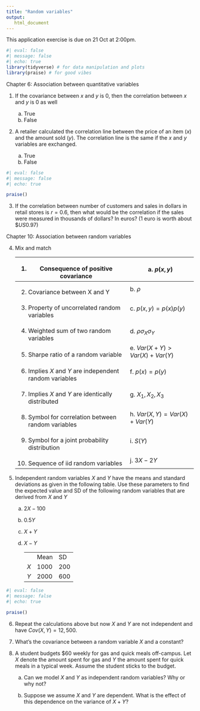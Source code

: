 ```yaml
---
title: "Random variables"
output: 
   html_document
---
```


::: callout-important
This application exercise is due on 21 Oct at 2:00pm.
:::

```r
#| eval: false
#| message: false
#| echo: true
library(tidyverse) # for data manipulation and plots
library(praise) # for good vibes
```

Chapter 6: Association between quantitative variables

1.  If the covariance between $x$ and $y$ is $0$, then the correlation between $x$ and $y$ is $0$ as well

    a.  True
    b.  False

2.  A retailer calculated the correlation line between the price of an item ($x$) and the amount sold ($y$). The correlation line is the same if the $x$ and $y$ variables are exchanged.

    a.  True
    b.  False

```r
#| eval: false
#| message: false
#| echo: true

praise()
```

3.  If the correlation between number of customers and sales in dollars in retail stores is $r=0.6$, then what would be the correlation if the sales were measured in thousands of dollars? In euros? (1 euro is worth about $\$US0.97$)

Chapter 10: Association between random variables

4.  Mix and match

    +----------------------------------------------------------+----------------------------------+
    | 1.  Consequence of positive covariance                   | a\. $p(x, y)$                    |
    +==========================================================+==================================+
    | 2.  Covariance between X and Y                           | b\. $\rho$                       |
    +----------------------------------------------------------+----------------------------------+
    | 3.  Property of uncorrelated random variables            | c\. $p(x, y) = p(x)p(y)$         |
    +----------------------------------------------------------+----------------------------------+
    | 4.  Weighted sum of two random variables                 | d\. $\rho \sigma_X \sigma_Y$     |
    +----------------------------------------------------------+----------------------------------+
    | 5.  Sharpe ratio of a random variable                    | e\. $Var(X+Y) > Var(X) +Var(Y)$  |
    +----------------------------------------------------------+----------------------------------+
    | 6.  Implies $X$ and $Y$ are independent random variables | f\. $p(x) = p(y)$                |
    +----------------------------------------------------------+----------------------------------+
    | 7.  Implies $X$ and $Y$ are identically distributed      | g\. $X_1, X_2, X_3$              |
    +----------------------------------------------------------+----------------------------------+
    | 8.  Symbol for correlation between random variables      | h\. $Var(X, Y) = Var(X) +Var(Y)$ |
    +----------------------------------------------------------+----------------------------------+
    | 9.  Symbol for a joint probability distribution          | i\. $S(Y)$                       |
    +----------------------------------------------------------+----------------------------------+
    | 10. Sequence of iid random variables                     | j\. $3X - 2Y$                    |
    +----------------------------------------------------------+----------------------------------+

5.  Independent random variables $X$ and $Y$ have the means and standard deviations as given in the following table. Use these parameters to find the expected value and SD of the following random variables that are derived from $X$ and $Y$

    a.  $2X - 100$

    b.  $0.5Y$

    c.  $X+Y$

    d.  $X-Y$

        |     |      |     |
        |-----|------|-----|
        |     | Mean | SD  |
        | $X$ | 1000 | 200 |
        | $Y$ | 2000 | 600 |

```r
#| eval: false
#| message: false
#| echo: true

praise()
```

6.  Repeat the calculations above but now $X$ and $Y$ are not independent and have $Cov(X, Y) = 12,500$.

7.  What's the covariance between a random variable $X$ and a constant?

8.  A student budgets \$60 weekly for gas and quick meals off-campus. Let $X$ denote the amount spent for gas and $Y$ the amount spent for quick meals in a typical week. Assume the student sticks to the budget.

    a.  Can we model $X$ and $Y$ as independent random variables? Why or why not?

    b.  Suppose we assume $X$ and $Y$ are dependent. What is the effect of this dependence on the variance of $X+Y$?

